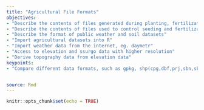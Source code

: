 ```yaml
---
title: "Agricultural File Formats"
objectives:
- "Describe the contents of files generated during planting, fertilization, and harvest"
- "Describe the contents of files used to control seeding and fertilization rate"
- "Describe the format of public weather and soil datasets"
- "Import agricultural datasets into R"
- "Import weather data from the internet, eg. daymetr"
- "Access to elevation and ssurgo data with higher resolution"
- "Derive topography data from elevation data"
keypoints:
- "Compare different data formats, such as gpkg, shp(cpg,dbf,prj,sbn,sbx),geojson,tif"


source: Rmd
---
```


```r
knitr::opts_chunk$set(echo = TRUE)
```
